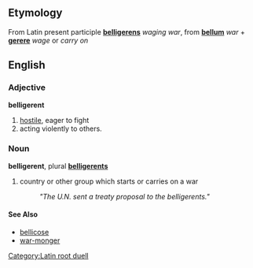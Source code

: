==Etymology==
From Latin present participle '''[[belligerens]]''' ''waging war'', from '''[[bellum]]''' ''war'' + '''[[gerere]]''' ''wage'' or ''carry on''

==English==
===Adjective===
'''belligerent'''

#[[hostile]], eager to fight
#acting violently to others.

[[Category:Latin root duell]]

===Noun===
'''belligerent''', plural '''[[belligerents]]'''

# country or other group which starts or carries on a war
#: ''"The U.N. sent a treaty proposal to the belligerents."''

====See Also====
*[[bellicose]]
*[[war-monger]]